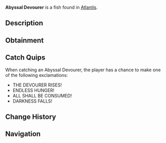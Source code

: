 {{FishInfobox
|image          = Abyssal Devourer.png
|rarity         = Mythical
|sea            = First Sea
|location       = [[Atlantis]]
|sublocation    = 
|sources        = Fishing Rod
|radar_location = 
|prog_speed     = -75
|xp             = 4000
|weather        = 
|time           = Night
|season         = 
|bait           = Truffle Worm
|base_weight    = 2400
|base_value     = 8000
|weight_range   = 1200
|base_chance    = 0.1
|base_resil     = 12
}}
'''Abyssal Devourer''' is a {{Rarity|Mythical}} fish found in [[Atlantis]].

== Description ==
{{Description|A colossal entity that feeds on darkness itself. Its hunger is endless, and its presence creates a void that nothing escapes.|Bestiary Entry}}

== Obtainment ==
{{Description|The depths grow hollow in its wake, Kraken Pool.|Bestiary Hint}}
{{Fish Availability|
Atlantis/Ancient Kraken Hunt
Atlantis/Kraken Hunt
Atlantis/Kraken Pool
|top_rods      = 
Free Spirit Rod\99109.96\151737.71;
Leviathan's Fang Rod\97965.74\147775;
Trident Rod\86691.13\132724.43;
Azure Of Lagoon\81214.62\127610.75;
No-Life Rod\81075.13\119178.99;
Midas Rod\26795.75\39311.27;
Wisdom Rod\64605.89\99482.33;
Great Dreamer Rod\61635.66\90403.59;
Abyssal Specter Rod\79460\121653.55;
Blazebringer Rod\62117.33\95101.85;
Zeus Rod\62886.84\92937.19;
Seraphic Rod\80832.41\119008.73;
Challenger's Rod\78641.36\120420.69;
Ethereal Prism Rod\78591.72\113853.68;
Rod Of The Forgotten Fang\72276.8\105998.73;
Depthseeker Rod\67359.96\104392.6;
Rod Of The Exalted One\64691.81\95977.28;
Verdant Shear Rod\62309.27\91495.42;
Rod Of The Depths\62231.23\90372.07;
Avalanche Rod\56118.89\87091.74;
Volcanic Rod\53402.36\81759.2;
Steady Rod\28444.6\43283.84
|recommended   = Trident Rod
}}

== Catch Quips ==
When catching an Abyssal Devourer, the player has a chance to make one of the following exclamations:
* THE DEVOURER RISES!
* ENDLESS HUNGER!
* ALL SHALL BE CONSUMED!
* DARKNESS FALLS!

== Change History ==
{{Change History|{{subst:Current Version}}}}

== Navigation ==
{{Fish Navbox|Atlantis}}